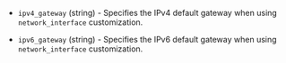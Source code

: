 <!-- Code generated from the comments of the GlobalRoutingSettings struct in builder/vsphere/clone/step_customize.go; DO NOT EDIT MANUALLY -->

- `ipv4_gateway` (string) - Specifies the IPv4 default gateway when using `network_interface` customization.

- `ipv6_gateway` (string) - Specifies the IPv6 default gateway when using `network_interface` customization.

<!-- End of code generated from the comments of the GlobalRoutingSettings struct in builder/vsphere/clone/step_customize.go; -->
